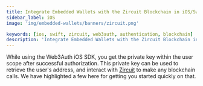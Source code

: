 ```yaml
---
title: Integrate Embedded Wallets with the Zircuit Blockchain in iOS/Swift Applications
sidebar_label: iOS
image: 'img/embedded-wallets/banners/zircuit.png'

keywords: [ios, swift, zircuit, web3auth, authentication, blockchain]
description: 'Integrate Embedded Wallets with the Zircuit Blockchain in iOS/Swift Applications | Embedded Wallets'
---
```



While using the Web3Auth iOS SDK, you get the private key within the user scope after successful authorization. This private key can be used to retrieve the user's address, and interact with [Zircuit](https://zircuit.com/) to make any blockchain calls. We have highlighted a few here for getting you started quickly on that.

<EVMInteraction />
